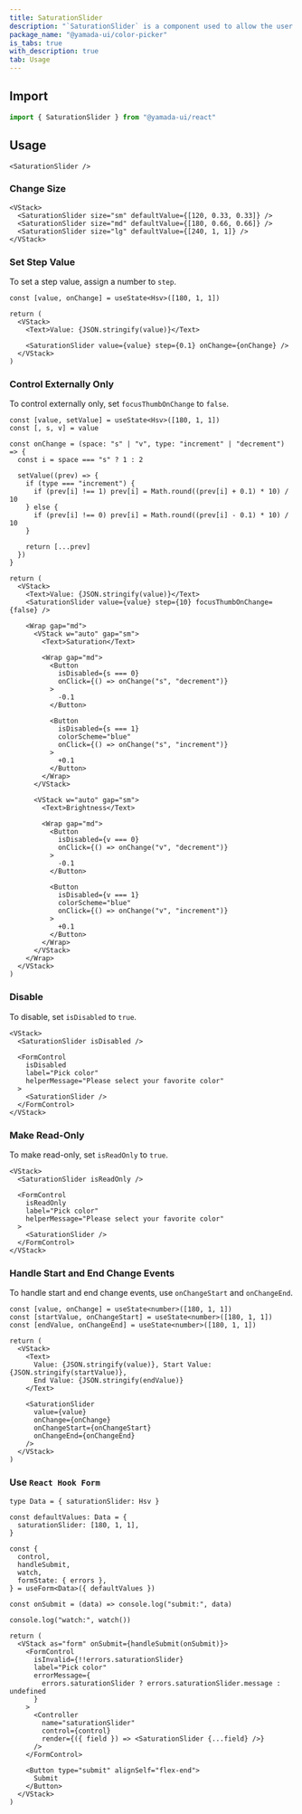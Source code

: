 ```yaml
---
title: SaturationSlider
description: "`SaturationSlider` is a component used to allow the user to select a color saturation."
package_name: "@yamada-ui/color-picker"
is_tabs: true
with_description: true
tab: Usage
---
```


## Import

```ts
import { SaturationSlider } from "@yamada-ui/react"
```

## Usage

```tsx
<SaturationSlider />
```

### Change Size

```tsx
<VStack>
  <SaturationSlider size="sm" defaultValue={[120, 0.33, 0.33]} />
  <SaturationSlider size="md" defaultValue={[180, 0.66, 0.66]} />
  <SaturationSlider size="lg" defaultValue={[240, 1, 1]} />
</VStack>
```

### Set Step Value

To set a step value, assign a number to `step`.

```tsx functional=true
const [value, onChange] = useState<Hsv>([180, 1, 1])

return (
  <VStack>
    <Text>Value: {JSON.stringify(value)}</Text>

    <SaturationSlider value={value} step={0.1} onChange={onChange} />
  </VStack>
)
```

### Control Externally Only

To control externally only, set `focusThumbOnChange` to `false`.

```tsx functional=true
const [value, setValue] = useState<Hsv>([180, 1, 1])
const [, s, v] = value

const onChange = (space: "s" | "v", type: "increment" | "decrement") => {
  const i = space === "s" ? 1 : 2

  setValue((prev) => {
    if (type === "increment") {
      if (prev[i] !== 1) prev[i] = Math.round((prev[i] + 0.1) * 10) / 10
    } else {
      if (prev[i] !== 0) prev[i] = Math.round((prev[i] - 0.1) * 10) / 10
    }

    return [...prev]
  })
}

return (
  <VStack>
    <Text>Value: {JSON.stringify(value)}</Text>
    <SaturationSlider value={value} step={10} focusThumbOnChange={false} />

    <Wrap gap="md">
      <VStack w="auto" gap="sm">
        <Text>Saturation</Text>

        <Wrap gap="md">
          <Button
            isDisabled={s === 0}
            onClick={() => onChange("s", "decrement")}
          >
            -0.1
          </Button>

          <Button
            isDisabled={s === 1}
            colorScheme="blue"
            onClick={() => onChange("s", "increment")}
          >
            +0.1
          </Button>
        </Wrap>
      </VStack>

      <VStack w="auto" gap="sm">
        <Text>Brightness</Text>

        <Wrap gap="md">
          <Button
            isDisabled={v === 0}
            onClick={() => onChange("v", "decrement")}
          >
            -0.1
          </Button>

          <Button
            isDisabled={v === 1}
            colorScheme="blue"
            onClick={() => onChange("v", "increment")}
          >
            +0.1
          </Button>
        </Wrap>
      </VStack>
    </Wrap>
  </VStack>
)
```

### Disable

To disable, set `isDisabled` to `true`.

```tsx
<VStack>
  <SaturationSlider isDisabled />

  <FormControl
    isDisabled
    label="Pick color"
    helperMessage="Please select your favorite color"
  >
    <SaturationSlider />
  </FormControl>
</VStack>
```

### Make Read-Only

To make read-only, set `isReadOnly` to `true`.

```tsx
<VStack>
  <SaturationSlider isReadOnly />

  <FormControl
    isReadOnly
    label="Pick color"
    helperMessage="Please select your favorite color"
  >
    <SaturationSlider />
  </FormControl>
</VStack>
```

### Handle Start and End Change Events

To handle start and end change events, use `onChangeStart` and `onChangeEnd`.

```tsx functional=true
const [value, onChange] = useState<number>([180, 1, 1])
const [startValue, onChangeStart] = useState<number>([180, 1, 1])
const [endValue, onChangeEnd] = useState<number>([180, 1, 1])

return (
  <VStack>
    <Text>
      Value: {JSON.stringify(value)}, Start Value: {JSON.stringify(startValue)},
      End Value: {JSON.stringify(endValue)}
    </Text>

    <SaturationSlider
      value={value}
      onChange={onChange}
      onChangeStart={onChangeStart}
      onChangeEnd={onChangeEnd}
    />
  </VStack>
)
```

### Use `React Hook Form`

```tsx functional=true
type Data = { saturationSlider: Hsv }

const defaultValues: Data = {
  saturationSlider: [180, 1, 1],
}

const {
  control,
  handleSubmit,
  watch,
  formState: { errors },
} = useForm<Data>({ defaultValues })

const onSubmit = (data) => console.log("submit:", data)

console.log("watch:", watch())

return (
  <VStack as="form" onSubmit={handleSubmit(onSubmit)}>
    <FormControl
      isInvalid={!!errors.saturationSlider}
      label="Pick color"
      errorMessage={
        errors.saturationSlider ? errors.saturationSlider.message : undefined
      }
    >
      <Controller
        name="saturationSlider"
        control={control}
        render={({ field }) => <SaturationSlider {...field} />}
      />
    </FormControl>

    <Button type="submit" alignSelf="flex-end">
      Submit
    </Button>
  </VStack>
)
```
